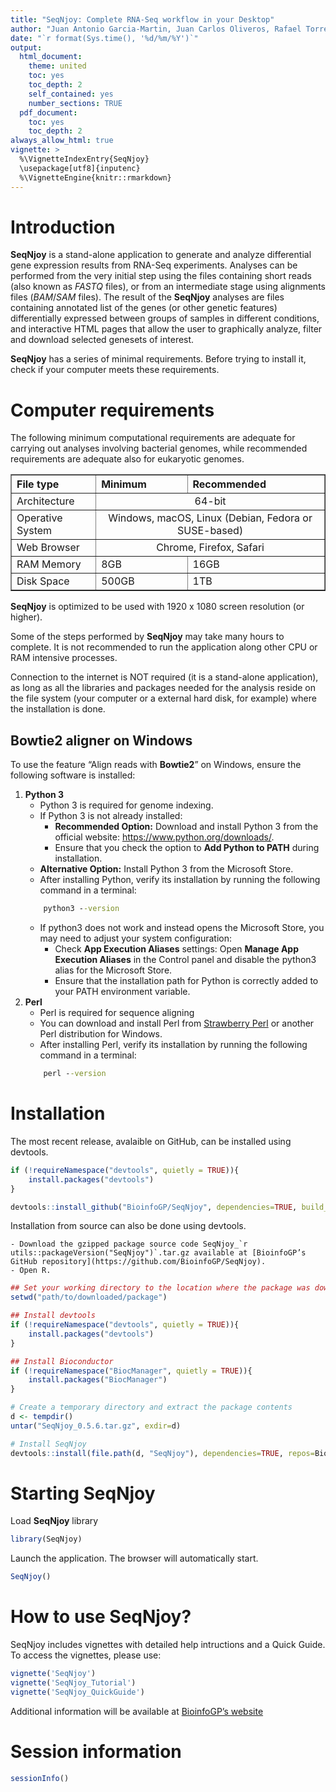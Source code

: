 ```yaml
---
title: "SeqNjoy: Complete RNA-Seq workflow in your Desktop"
author: "Juan Antonio Garcia-Martin, Juan Carlos Oliveros, Rafael Torres-Perez"
date: "`r format(Sys.time(), '%d/%m/%Y')`"
output:
  html_document:
    theme: united
    toc: yes
    toc_depth: 2
    self_contained: yes
    number_sections: TRUE
  pdf_document:
    toc: yes
    toc_depth: 2
always_allow_html: true
vignette: >
  %\VignetteIndexEntry{SeqNjoy}
  \usepackage[utf8]{inputenc}
  %\VignetteEngine{knitr::rmarkdown}
---
```

# Introduction

**SeqNjoy** is a stand-alone application to generate and analyze differential gene expression results from RNA-Seq experiments. Analyses can be performed from the very initial step using the files containing short reads (also known as *FASTQ* files), or from an intermediate stage using alignments files (*BAM*/*SAM* files). The result of the **SeqNjoy** analyses are files containing annotated list of the genes (or other genetic features) differentially expressed between groups of samples in different conditions, and interactive HTML pages that allow the user to graphically analyze, filter and download selected genesets of interest.

**SeqNjoy** has a series of minimal requirements. Before trying to install it, check if your computer meets these requirements.

# Computer requirements

The following minimum computational requirements are adequate for carrying out analyses involving bacterial genomes, while recommended requirements are adequate also for eukaryotic genomes. 

<table border="1" cellspacing="1">
<thead>
<tr class="header">
<th align="left">File type</th>
<th align="left">Minimum</th>
<th align="left">Recommended</th>
</tr>
</thead>
<tbody >
<tr class="odd">
<td align="left">Architecture</td>
<td align="center"colspan=2">64-bit</td>
</tr>
<tr class="even">
<td align="left">Operative System</td>
<td align="center" colspan=2">Windows, macOS, Linux (Debian, Fedora or SUSE-based)</td>
</tr>
<tr class="odd">
<td align="left">Web Browser</td>
<td align="center" colspan=2">Chrome, Firefox, Safari</td>
</tr>
<tr class="even">
<td align="left">RAM Memory</td>
<td align="left">8GB</td>
<td align="left">16GB</td>
</tr>
<tr class="odd">
<td align="left">Disk Space</td>
<td align="left">500GB</td>
<td align="left">1TB</td>
</tr>
</tbody>
</table>


**SeqNjoy** is optimized to be used with 1920 x 1080 screen resolution (or higher).

Some of the steps performed by **SeqNjoy** may take many hours to complete. It is not recommended to run the application along other CPU or RAM intensive processes. 

Connection to the internet is NOT required (it is a stand-alone application), as long as all the libraries and packages needed for the analysis reside on the file system (your computer or a external hard disk, for example) where the installation is done.

## Bowtie2 aligner on Windows 

To use the feature "Align reads with **Bowtie2**" on Windows, ensure the following software is installed:

1. **Python 3**
    - Python 3 is required for genome indexing.
    - If Python 3 is not already installed:
        - **Recommended Option:** Download and install Python 3 from the official website: [https://www.python.org/downloads/](https://www.python.org/downloads/).
        - Ensure that you check the option to **Add Python to PATH** during installation.
    - **Alternative Option:** Install Python 3 from the Microsoft Store. 
    - After installing Python, verify its installation by running the following command in a terminal: 
    ```cmd
        python3 --version
    ```
    - If python3 does not work and instead opens the Microsoft Store, you may need to adjust your system configuration:
        - Check **App Execution Aliases** settings: Open **Manage App Execution Aliases** in the Control panel and disable the python3 alias for the Microsoft Store.
        - Ensure that the installation path for Python is correctly added to your PATH environment variable. 



2. **Perl** 
    - Perl is required for sequence aligning
    - You can download and install Perl from [Strawberry Perl](http://strawberryperl.com/) or another Perl distribution for Windows.
    - After installing Perl, verify its installation by running the following command in a terminal:
    ```cmd
        perl --version
    ```


# Installation

<!--- SeqNjoy is currently available in [Bioconductor](https://bioconductor.org/packages/SeqNjoy). To install the current release use:
```R

if (!requireNamespace("BiocManager", quietly = TRUE)){
    install.packages("BiocManager")
}

BiocManager::install("SeqNjoy")
```
-->

The most recent release, avalaible on GitHub, can be installed using devtools. 

```r
if (!requireNamespace("devtools", quietly = TRUE)){
    install.packages("devtools")
}

devtools::install_github("BioinfoGP/SeqNjoy", dependencies=TRUE, build_vignettes = TRUE)

```

Installation from source can also be done using devtools.

    - Download the gzipped package source code SeqNjoy_`r utils::packageVersion("SeqNjoy")`.tar.gz available at [BioinfoGP’s GitHub repository](https://github.com/BioinfoGP/SeqNjoy).
    - Open R.

```r

## Set your working directory to the location where the package was downloaded. 
setwd("path/to/downloaded/package")

## Install devtools
if (!requireNamespace("devtools", quietly = TRUE)){
    install.packages("devtools")
}

## Install Bioconductor
if (!requireNamespace("BiocManager", quietly = TRUE)){
    install.packages("BiocManager")
}

# Create a temporary directory and extract the package contents
d <- tempdir()
untar("SeqNjoy_0.5.6.tar.gz", exdir=d)

# Install SeqNjoy
devtools::install(file.path(d, "SeqNjoy"), dependencies=TRUE, repos=BiocManager::repositories())

```



# Starting SeqNjoy

Load **SeqNjoy** library 
```R
library(SeqNjoy)
```

Launch the application. The browser will automatically start.
```R
SeqNjoy()
```


# How to use SeqNjoy?

SeqNjoy includes vignettes with detailed help intructions and a Quick Guide.
To access the vignettes, please use:

```R
vignette('SeqNjoy')
vignette('SeqNjoy_Tutorial')
vignette('SeqNjoy_QuickGuide')
```

Additional information will be available at [BioinfoGP's website](https://bioinfogp.cnb.csic.es/tools/seqnjoy)


# Session information
```r
sessionInfo()
```

